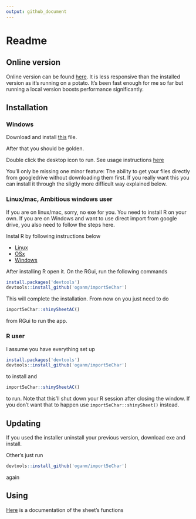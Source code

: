 ```yaml
---
output: github_document
---
```


# Readme

## Online version

Online version can be found [here](https://oganm.github.io/5eInteractiveSheet/). It is less responsive than the installed version as it's running on a potato. It's been fast enough for me so far but running a local version boosts performance significantly.

## Installation

### Windows

Download and install [this](https://github.com/oganm/5eInteractiveSheet/raw/master/sheet/RInno_installer/setup_5eInteractiveSheet.exe) file.

After that you should be golden.

Double click the desktop icon to run. See usage instructions [here](https://github.com/oganm/import5eChar/blob/master/interactiveSheetDocumentation.md)

You'll only be missing one minor feature: The ability to get your files directly
from googledrive without downloading them first. If you really want this you can
install it through the sligtly more difficult way explained below.

### Linux/mac, Ambitious windows user

If you are on linux/mac, sorry, no exe for you. You need to install R on your own.
If you are on Windows and want to use direct import from google drive, you also
need to follow the steps here.

Instal R by following instructions below

* [Linux](https://cran.r-project.org/bin/linux/)
* [OSx](https://cran.r-project.org/bin/macosx/)
* [Windows](https://cran.r-project.org/bin/windows/base/)


After installing R open it. On the RGui, run the following commands

```r
install.packages('devtools')
devtools::install_github('oganm/import5eChar')
```

This will complete the installation. From now on you just need to do

```r
import5eChar::shinySheetAC()
```

from RGui to run the app. 

### R user

I assume you have everything set up

```r
install.packages('devtools')
devtools::install_github('oganm/import5eChar')
```
 
 to install and
 
 ```r
 import5eChar::shinySheetAC()
 ```

to run. Note that this'll shut down your R session after closing the window.
If you don't want that to happen use `import5eChar::shinySheet()` instead.


## Updating

If you used the installer uninstall your previous version, download exe and install. 

Other's just run

```r
devtools::install_github('oganm/import5eChar')
```
again

## Using

[Here](https://github.com/oganm/import5eChar/blob/master/interactiveSheetDocumentation.md) 
is a documentation of the sheet's functions